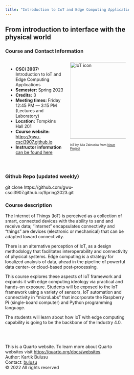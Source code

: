 ```yaml
---
title: "Introduction to IoT and Edge Computing Applications"
---
```


<h2>From introduction to interface with the physical world</h2>

<style>
* {
  box-sizing: border-box;
}
/* Create two equal columns that floats next to each other */
.column {
  float: left;
  width: 50%;
  padding: 10px;
  height: 350px; /* Should be removed. Only for demonstration */
}

/* Clear floats after the columns */
.row:after {
  content: "";
  display: table;
  clear: both;
}
</style>

### Course and Contact Information

<div class="row">
 <div class="column">
- **CSCi 3907:** Introduction to IoT and Edge Computing Applications 
- **Semester:**  Spring 2023
- **Credits:** 3
- **Meeting times:** Friday 12:45 PM — 3:15 PM (Lectures and Laboratory)
- **Location:** Tompkins Hall 201
- **Course website:** [https://gwu-csci3907.github.io](https://gwu-csci3907.github.io)
- **Instructor information** [can be found here](/instructor.qmd)
 </div>

 <div class="column">
 <!-- "float: left;  -->
 <img src="/images/noun-iot-2623360_copy.png" alt="IoT icon" style="object-fit:contain width:250px;height:250px; margin-right: 10px;" /><br>
 <p><font size="1">IoT by Alla Zaleuska from <a href="https://thenounproject.com/browse/icons/term/iot/" target="_blank" title="IoT Icons">Noun Project</a></font></p>
 </div>
</div>

### Github Repo (updated weekly)
git clone https://github.com/gwu-csci3907.github.io/Spring2023.git

### Course description
The Internet of Things (IoT) is perceived as a collection of smart, connected devices with the ability to send and receive data; “internet” encapsulates connectivity and “things” are devices (electronic or mechanical) that can be adapted toward connectivity. 

There is an alternative perception of IoT, as a design methodology that facilitates interoperability and connectivity of physical systems. Edge computing is a strategy for localized analysis of data, ahead in the pipeline of powerful data center- or cloud-based post-processing.  

This course explores these aspects of IoT framework and expands it with edge computing ideology via practical and hands-on exposure. Students will be exposed to the IoT framework using a variety of sensors, IoT automation and connectivity in “microLabs” that incorporate the Raspberry Pi (single-board computer) and Python programming language. 

The students will learn about how IoT with edge computing capability is going to be the backbone of the Industry 4.0.



<br><br>
<footer>
  <p>This is a Quarto website. To learn more about Quarto websites visit <https://quarto.org/docs/websites>.<br>
  Author: Kartik Bulusu<br>
  Contact: <a href="mailto:bulusu@gwu.edu">bulusu</a><br>
  &copy; 2022 All rights reserved</p>
</footer>

